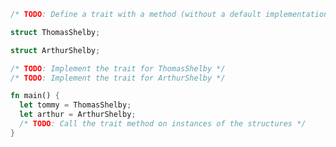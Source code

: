 ```rust
/* TODO: Define a trait with a method (without a default implementation) */

struct ThomasShelby;

struct ArthurShelby;

/* TODO: Implement the trait for ThomasShelby */
/* TODO: Implement the trait for ArthurShelby */

fn main() {
  let tommy = ThomasShelby;
  let arthur = ArthurShelby;
  /* TODO: Call the trait method on instances of the structures */
}
```
